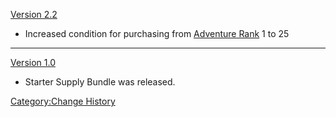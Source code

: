 [[Version 2.2]]
*Increased condition for purchasing from [[Adventure Rank]] 1 to 25
----
[[Version 1.0]]
*Starter Supply Bundle was released.
<noinclude>[[Category:Change History]]</noinclude>